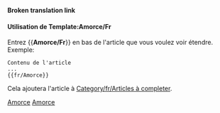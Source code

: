 <noinclude>'''Broken translation link'''{{en/-}}</noinclude>{{fr/Fenêtre de message| type  = annonce
| image = StubIcon.png
| texte = <strong>Amorce</strong><br>Cet article est une amorce. Merci, si vous le pouvez, [{{fullurl:{{NAMESPACE}}:{{PAGENAME}}|action=edit}} de le compléter].
}}<includeonly>{{{1|[[Category:fr/Articles à completer]]}}}</includeonly><noinclude>

====Utilisation de Template:Amorce/Fr====
Entrez <nowiki>{{</nowiki>'''Amorce/Fr'''<nowiki>}}</nowiki> en bas de l'article que vous voulez voir étendre. Exemple:
<pre>
Contenu de l'article
...
{{fr/Amorce}}
</pre>
Cela ajoutera l'article à [[Category/fr/Articles à completer]].

[[Category:fr/Modèles|Amorce]][[Category:fr/Fenêtres de message|Amorce]]</noinclude>